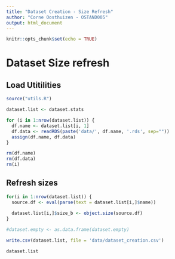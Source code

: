 ```yaml
---
title: "Dataset Creation - Size Refresh"
author: "Corne Oosthuizen - OSTAND005"
output: html_document
---
```


```r
knitr::opts_chunk$set(echo = TRUE)
```

# Dataset Size refresh

## Load Utitilities
```r
source("utils.R")

dataset.list <- dataset.stats

for (i in 1:nrow(dataset.list)) {
  df.name <- dataset.list[i, 1]
  df.data <- readRDS(paste('data/', df.name, '.rds', sep=""))
  assign(df.name, df.data) 
}

rm(df.name)
rm(df.data)
rm(i)

```

## Refresh sizes
```r

for(i in 1:nrow(dataset.list)) {
  source.df <- eval(parse(text = dataset.list[i,]$name))
  
  dataset.list[i,]$size_b <- object.size(source.df)
}

#dataset.empty <- as.data.frame(dataset.empty)

write.csv(dataset.list, file = 'data/dataset_creation.csv')

dataset.list
```